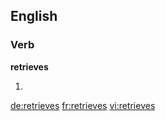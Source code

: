 ==English==

===Verb===
'''retrieves'''

# {{third-person singular of|[[retrieve]]}}

[[de:retrieves]]
[[fr:retrieves]]
[[vi:retrieves]]